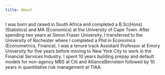 ```yaml
---
title: About
---
```

I was born and raised in South Africa and completed a B.Sc(Hons) (Statistics) and MA (Economics) at the University of Cape Town. After spending two years at Simon Fraser University, I transferred to the University of Rochester where I completed a Phd in Economics (Econometrics, Finance). I was a tenure track Assistant Professor at Emory University for five years before moving to New York City to work in the Financial Services Industry. I spent 10 years building prepay and default models for non-agency MBS at Citi and AllianceBernstein followed by 10 years in quantitative risk management at TIAA.